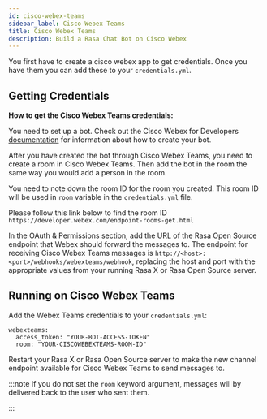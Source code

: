 ```yaml
---
id: cisco-webex-teams
sidebar_label: Cisco Webex Teams
title: Cisco Webex Teams
description: Build a Rasa Chat Bot on Cisco Webex
---
```


You first have to create a cisco webex app to get credentials.
Once you have them you can add these to your `credentials.yml`.

## Getting Credentials

**How to get the Cisco Webex Teams credentials:**

You need to set up a bot. Check out the Cisco Webex for Developers
[documentation](https://developer.webex.com/docs/bots) for information
about how to create your bot.

After you have created the bot through Cisco Webex Teams, you need to create a
room in Cisco Webex Teams. Then add the bot in the room the same way you would
add a person in the room.

You need to note down the room ID for the room you created. This room ID will
be used in `room` variable in the `credentials.yml` file.

Please follow this link below to find the room ID
`https://developer.webex.com/endpoint-rooms-get.html`

In the OAuth & Permissions section, add the URL of the Rasa Open Source endpoint
that Webex should forward the messages to. The endpoint for receiving Cisco Webex Teams messages
is `http://<host>:<port>/webhooks/webexteams/webhook`, replacing
the host and port with the appropriate values from your running Rasa X or Rasa Open Source server.

## Running on Cisco Webex Teams

Add the Webex Teams credentials to your `credentials.yml`:

```yaml-rasa
webexteams:
  access_token: "YOUR-BOT-ACCESS-TOKEN"
  room: "YOUR-CISCOWEBEXTEAMS-ROOM-ID"
```


Restart your Rasa X or Rasa Open Source server
to make the new channel endpoint available for Cisco Webex Teams to send messages to.

:::note
If you do not set the `room` keyword
argument, messages will by delivered back to
the user who sent them.

:::